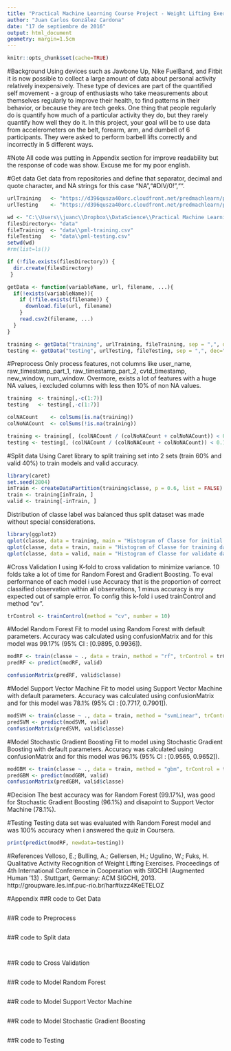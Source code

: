 ```yaml
---
title: "Practical Machine Learning Course Project - Weight Lifting Exercise"
author: "Juan Carlos González Cardona"
date: "17 de septiembre de 2016"
output: html_document
geometry: margin=1.5cm
---
```

```r
knitr::opts_chunk$set(cache=TRUE)
```

#Background
Using devices such as Jawbone Up, Nike FuelBand, and Fitbit it is now possible to collect a large amount of data about personal activity relatively inexpensively. These type of devices are part of the quantified self movement - a group of enthusiasts who take measurements about themselves regularly to improve their health, to find patterns in their behavior, or because they are tech geeks. One thing that people regularly do is quantify how much of a particular activity they do, but they rarely quantify how well they do it. In this project, your goal will be to use data from accelerometers on the belt, forearm, arm, and dumbell of 6 participants. They were asked to perform barbell lifts correctly and incorrectly in 5 different ways.

#Note
All code was putting in Appendix section for improve readability but the response of code was show. Excuse me for my poor english.

#Get data
Get data from repositories and define that separator, decimal and quote character, and NA strings for this case "NA","#DIV/0!","".
```r
urlTraining   <- "https://d396qusza40orc.cloudfront.net/predmachlearn/pml-training.csv"
urlTesting    <- "https://d396qusza40orc.cloudfront.net/predmachlearn/pml-testing.csv"

wd <- "C:\\Users\\juanc\\Dropbox\\DataScience\\Practical Machine Learning\\Project\\JHU-PracticalMachineLearning"
filesDirectory<- "data"
fileTraining  <- "data\\pml-training.csv"
fileTesting   <- "data\\pml-testing.csv"
setwd(wd)
#rm(list=ls())

if (!file.exists(filesDirectory)) {
  dir.create(filesDirectory)
 }

getData <- function(variableName, url, filename, ...){
  if(!exists(variableName)){
    if (!file.exists(filename)) { 
      download.file(url, filename)
    }
    read.csv2(filename, ...)
  }
}

training <- getData("training", urlTraining, fileTraining, sep = ",", dec=".", quote = "\"", na.strings = c("NA","#DIV/0!",""))
testing <- getData("testing", urlTesting, fileTesting, sep = ",", dec=".", quote = "\"", na.strings = c("NA","#DIV/0!",""))
```


#Preprocess
Only process features, not columns like user_name, raw_timestamp_part_1, raw_timestamp_part_2, cvtd_timestamp, new_window, num_window.
Overmore, exists a lot of features with a huge NA values, i excluded columns with less then 10% of non NA values.
```r
training  <- training[,-c(1:7)]
testing   <- testing[,-c(1:7)]

colNACount    <- colSums(is.na(training)) 
colNoNACount  <- colSums(!is.na(training))

training <- training[, (colNACount / (colNoNACount + colNoNACount)) < 0.10 ]
testing <- testing[, (colNACount / (colNoNACount + colNoNACount)) < 0.10 ]
```

#Split data
Using Caret library to split training set into 2 sets (train 60% and valid 40%) to train models and valid accuracy.
```r
library(caret)
set.seed(2804) 
inTrain <- createDataPartition(training$classe, p = 0.6, list = FALSE)
train <- training[inTrain, ]
valid <- training[-inTrain, ]
```
Distribution of classe label was balanced thus split dataset was made without special considerations.
```r
library(ggplot2) 
qplot(classe, data = training, main = "Histogram of Classe for initial training dataset")
qplot(classe, data = train, main = "Histogram of Classe for training dataset")
qplot(classe, data = valid, main = "Histogram of Classe for validate dataset")
```

#Cross Validation
I using K-fold to cross validation to minimize variance. 10 folds take a lot of time for Random Forest and Gradient Boosting. To eval performance of each model i use Accuracy that is the proportion of correct classified observation within all observations,  1 minus accuracy is my expected out of sample error.
To config this k-fold i used trainControl and method "cv".
```r
trControl <- trainControl(method = "cv", number = 10)
```

#Model Random Forest
Fit to model using Random Forest with default parameters. Accuracy was calculated using confusionMatrix and for this model was 99.17% (95% CI : [0.9895, 0.9936]).
```r
modRF <- train(classe ~ ., data = train, method = "rf", trControl = trControl)
predRF <- predict(modRF, valid)

confusionMatrix(predRF, valid$classe)
```

#Model Support Vector Machine
Fit to model using Support Vector Machine with default parameters. Accuracy was calculated using confusionMatrix and for this model was 78.1% (95% CI : [0.7717, 0.7901]).
```r
modSVM <- train(classe ~ ., data = train, method = "svmLinear", trControl = trControl)
predSVM <- predict(modSVM, valid)
confusionMatrix(predSVM, valid$classe)
```

#Model Stochastic Gradient Boosting
Fit to model using Stochastic Gradient Boosting with default parameters. Accuracy was calculated using confusionMatrix and for this model was 96.1% (95% CI : [0.9565, 0.9652]).
```r
modGBM <- train(classe ~ ., data = train, method = "gbm", trControl = trControl, verbose = FALSE)
predGBM <- predict(modGBM, valid)
confusionMatrix(predGBM, valid$classe)
```

#Decision
The best accuracy was for Random Forest (99.17%), was good for Stochastic Gradient Boosting (96.1%) and disapoint to Support Vector Machine (78.1%).

#Testing
Testing data set was evaluated with Random Forest model and was 100% accuracy when i answered the quiz in Coursera.
```r
print(predict(modRF, newdata=testing))

```

#References
Velloso, E.; Bulling, A.; Gellersen, H.; Ugulino, W.; Fuks, H. Qualitative Activity Recognition of Weight Lifting Exercises. Proceedings of 4th International Conference in Cooperation with SIGCHI (Augmented Human '13) . Stuttgart, Germany: ACM SIGCHI, 2013.
http://groupware.les.inf.puc-rio.br/har#ixzz4KeETELOZ



#Appendix
##R code to Get Data
```r

```
##R code to Preprocess
```r

```
##R code to Split data
```r

```
```r

```

##R code to Cross Validation
```r

```
##R code to Model Random Forest
```r

```
##R code to Model Support Vector Machine
```r

```
##R code to Model Stochastic Gradient Boosting
```r

```
##R code to Testing
```r

```
